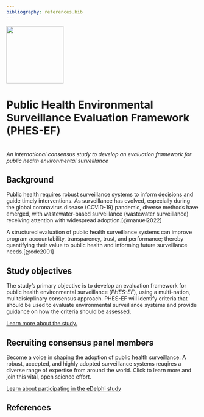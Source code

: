 ```yaml
---
bibliography: references.bib
---
```


::: centered-content
![](assets/phes-ef-logo_colour.svg){width="150"}

# Public Health Environmental Surveillance Evaluation Framework (PHES-EF)

<br> *An international consensus study to develop an evaluation framework for public health environmental surveillance* <br>
:::

## Background

Public health requires robust surveillance systems to inform decisions and guide timely interventions. As surveillance has evolved, especially during the global coronavirus disease (COVID-19) pandemic, diverse methods have emerged, with wastewater-based surveillance (wastewater surveillance) receiving attention with widespread adoption.[@manuel2022]

A structured evaluation of public health surveillance systems can improve program accountability, transparency, trust, and performance; thereby quantifying their value to public health and informing future surveillance needs.[@cdc2001]

## Study objectives

The study's primary objective is to develop an evaluation framework for public health environmental surveillance (*PHES-EF*), using a multi-nation, mulitdisicplinary consensus approach. PHES-EF will identify criteria that should be used to evaluate environmental surveillance systems and provide guidance on how the criteria should be assessed.

[Learn more about the study.](about.qmd)

## Recruiting consensus panel members

Become a voice in shaping the adoption of public health surveillance. A robust, accepted, and highly adopted surveillance systems reuqires a diverse range of expertise from around the world. Click to learn more and join this vital, open science effort. 

[Learn about participating in the eDelphi study](delphi.qmd)

## References

::: {#refs}
:::
